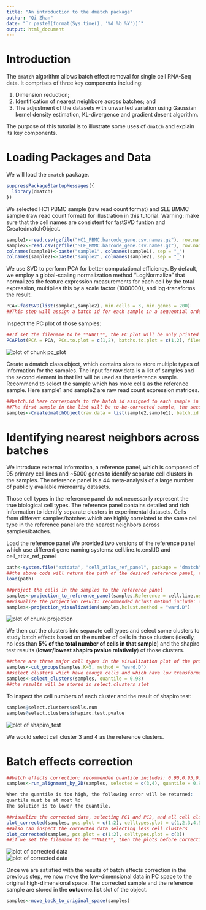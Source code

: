 ```yaml
---
title: "An introduction to the dmatch package"
author: "Qi Zhan"
date: "`r paste0(format(Sys.time(), '%d %b %Y'))`"
output: html_document
---
```



# Introduction
  
The `dmatch` algorithm allows batch effect removal for single cell RNA-Seq data. It comprises of three key components including: 
  
  1.  Dimension reduction; 
  2.  Identification of nearest neighbore across batches; and 
  3.  The adjustment of the datasets with unwanted variation using Gaussian kernel density estimation, KL-divergence and gradient desent algorithm. 
  
  
The purpose of this tutorial is to illustrate some uses of `dmatch` and explain its key components. 
  
# Loading Packages and Data
  
We will load the `dmatch` package. 
  
```r
suppressPackageStartupMessages({
  library(dmatch)
})
```
  

We selected HC1 PBMC sample (raw read count format) and SLE BMMC sample (raw read count format) for illustration in this tutorial. 
Warning: make sure that the cell names are consistent for fastSVD funtion and CreatedmatchObject.

```r
sample1<-read.csv(gzfile("HC1_PBMC.barcode_gene.csv.names.gz"), row.names = 1, header = T)
sample2<-read.csv(gzfile("SLE_BMMC.barcode_gene.csv.names.gz"), row.names = 1, header = T)
colnames(sample1)<-paste("sample1", colnames(sample1), sep = "_")
colnames(sample2)<-paste("sample2", colnames(sample2), sep = "_")
```


We use SVD to perform PCA for better computational efficiency. By default, we employ a global-scaling normalization method “LogNormalize” that normalizes the feature expression measurements for each cell by the total expression, multiplies this by a scale factor (1000000), and log-transforms the result. 

```r
PCA<-fastSVD(list(sample1,sample2), min.cells = 3, min.genes = 200)
##This step will assign a batch id for each sample in a sequential order. The first sample provided in the list will have batch id as 1, and the sample sample will have batch id as 2, etc.
```

Inspect the PC plot of those samples:
```r
##If set the filename to be **NULL**, the PC plot will be only printed to the screen; otherwise, the plot will be saved to the specified path.
PCAPlot(PCA = PCA, PCs.to.plot = c(1,2), batchs.to.plot = c(1,2), filename = NULL)
```

<img src="pc_plot.png" title="pc plot before correction" alt="plot of chunk pc_plot" style="display:block; margin: auto" style="display: block; margin: auto;" />


Create a dmatch class object, which contains slots to store multiple types of information for the samples. The input for raw.data is a list of samples and the second element in that list will be used as the reference sample. Recommend to select the sample which has more cells as the reference sample. Here sample1 and sample2 are raw read count expression matrices.
```r
##batch.id here corresponds to the batch id assigned to each sample in **fastSVD** step.
##The first sample in the list will be to-be-corrected sample, the second sample in the list will be the reference sample.
samples<-CreatedmatchObject(raw.data = list(sample2,sample1), batch.id = c(2,1), PCA = PCA)
```




# Identifying nearest neighbors across batches

We introduce external information, a reference panel, which is composed of 95 primary cell lines and ~5000 genes to identify separate cell clusters in the samples. The reference panel is a 44 meta-analysis of a large number of publicly available microarray datasets. 

Those cell types in the reference panel do not necessarily represent the true biological cell types. The reference panel contains detailed and rich information to identify separate clusters in experimental datasets. Cells from different samples/batches which are highly correlated to the same cell type in the reference panel are the nearest neighbors across samples/batches.



Load the reference panel
We provided two versions of the reference panel which use different gene naming systems: cell.line.to.ensl.ID and cell_atlas_ref_panel
```r
path<-system.file("extdata", "cell_atlas_ref_panel", package = "dmatch")
##the above code will return the path of the desired reference panel, then use the following code to load the desired reference panel.
load(path)
```

```r
##project the cells in the samples to the reference panel
samples<-projection_to_reference_panel(samples,Reference = cell.line,use.genes.threshold = 0.75)
##visualize the projection result: recommended hclust method include: complete, ward.D, ward.D2
samples<-projection_visualization(samples,hclust.method = "ward.D")
```
<img src="projection.png" title="projection to the reference panel" alt="plot of chunk projection" style="display:block; margin: auto" style="display: block; margin: auto;" />


We then cut the clusters into separate cell types and select some clusters to study batch effects based on the number of cells in those clusters (ideally, no less than **5% of the total number of cells in that sample**) and the shapiro test results (**lower/lowest shapiro pvalue relatively**) of those clusters.

```r
##there are three major cell types in the visualization plot of the projection result 
samples<-cut_groups(samples,K=5, method = "ward.D")
##select clusters which have enough cells and which have low transformed shapiro pvalue; recomended quantile includes: 0.90,0.95,0.98
samples<-select_clusters(samples, quantile = 0.98)
##the results will be stored in select.clusters slot
```

To inspect the cell numbers of each cluster and the result of shapiro test:
```r
samples@select.clusters$cells.num
samples@select.clusters$shapiro.test.pvalue
```
<img src="shapiro_test.png" title="plot shapiro_test results" alt="plot of shapiro_test" style="display:block; margin: auto" style="display: block; margin: auto;" />

We would select cell cluster 3 and 4 as the reference clusters.


# Batch effects correction

```r
##batch effects correction: recommended quantile includes: 0.90,0.95,0.98
samples<-run_alignment_by_2D(samples, selected = c(3,4), quantile = 0.98)

When the quantile is too high, the following error will be returned:
quantile must be at most %d
The solution is to lower the quantile.

##visualize the corrected data, selecting PC1 and PC2, and all cell clusters in the samples
plot_corrected(samples, pcs.plot = c(1:2), celltypes.plot = c(1,2,3,4,5))
##also can inspect the corrected data selecting less cell clusters
plot_corrected(samples, pcs.plot = c(1:2), celltypes.plot = c(3))
##if we set the filename to be **NULL**, then the plots before correction and after correction will be printed on the screen directly. 
```
<img src="plot_corrected.png" title="plot corrected data with all cell clusters" alt="plot of corrected data" style="display:block; margin: auto" style="display: block; margin: auto;" />
<img src="plot_corrected_single.png" title="plot corrected data with a single cell cluster" alt="plot of corrected data" style="display:block; margin: auto" style="display: block; margin: auto;" />



Once we are satisfied with the results of batch effects correction in the previous step, we now move the low-dimensional data in PC space to the original high-dimensional space. The corrected sample and the reference sample are stored in the **outcome.list** slot of the object. 
```r
samples<-move_back_to_original_space(samples)
```
